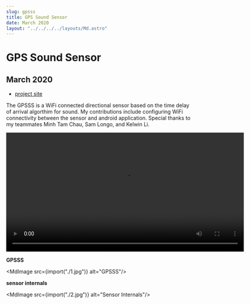 ```yaml
---
slug: gpsss
title: GPS Sound Sensor
date: March 2020
layout: "../../../../layouts/Md.astro"
---
```



# GPS Sound Sensor

## March 2020

- [project site](http://projects.eng.uci.edu/projects/2019-2020/gps-sound-sensor-rescue-assistance)

The GPSSS is a WiFi connected directional sensor based on the time delay of
arrival algorthim for sound. My contributions include configuring WiFi
connectivity between the sensor and android application. Special thanks to my
teammates Minh Tam Chau, Sam Longo, and Kelwin Li.

<video width="640" controls>
  <source src="/videos/gpsss_vid.mp4" type="video/mp4"/>
  Your browser does not support the video tag.
</video>

**GPSSS**

<MdImage src={import("./1.jpg")} alt="GPSSS"/>

**sensor internals**

<MdImage src={import("./2.jpg")} alt="Sensor Internals"/>
